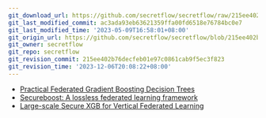 ```yaml
---
git_download_url: https://github.com/secretflow/secretflow/raw/215ee402b76decfeb01e97c0861cab9f5ec3f823/docs/awesome-pets/papers/applications/ppml/fl/boosting.md
git_last_modified_commit: ac3ada93eb63621359ffa00fd6518e76784bc0e7
git_last_modified_time: '2023-05-09T16:58:01+08:00'
git_origin_url: https://github.com/secretflow/secretflow/blob/215ee402b76decfeb01e97c0861cab9f5ec3f823/docs/awesome-pets/papers/applications/ppml/fl/boosting.md
git_owner: secretflow
git_repo: secretflow
git_revision_commit: 215ee402b76decfeb01e97c0861cab9f5ec3f823
git_revision_time: '2023-12-06T20:08:22+08:00'
---
```


- [Practical Federated Gradient Boosting Decision Trees](https://arxiv.org/pdf/1911.04206.pdf)
- [Secureboost: A lossless federated learning framework](https://arxiv.org/pdf/1901.08755.pdf)
- [Large-scale Secure XGB for Vertical Federated Learning](https://arxiv.org/pdf/2005.08479.pdf)

